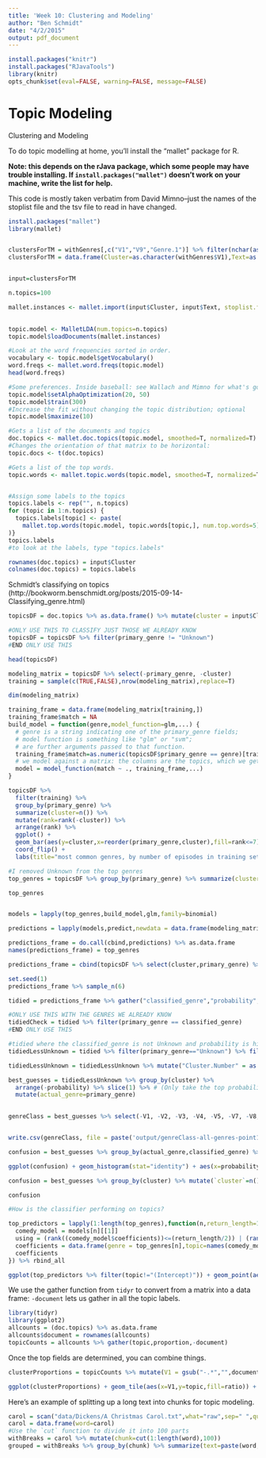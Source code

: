 ```yaml
---
title: 'Week 10: Clustering and Modeling'
author: "Ben Schmidt"
date: "4/2/2015"
output: pdf_document
---
```



``` r
install.packages("knitr")
install.packages("RJavaTools")
library(knitr)
opts_chunk$set(eval=FALSE, warning=FALSE, message=FALSE)

```

# Topic Modeling


Clustering and Modeling

To do topic modelling at home, you'll install the "mallet" package for R.

**Note: this depends on the rJava package, which some people may have trouble installing. If `install.packages("mallet")` doesn't work on your machine, write the list for help.**

This code is mostly taken verbatim from David Mimno--just the names of the stoplist file and the tsv file to read in have changed.

``` r
install.packages("mallet")
library(mallet)


clustersForTM = withGenres[,c("V1","V9","Genre.1")] %>% filter(nchar(as.character(V9), allowNA=TRUE) > 50) #Get the Cluster Number and text column from Cluster frame
clustersForTM = data.frame(Cluster=as.character(withGenres$V1),Text=as.character(withGenres$V9),Genre=as.character(withGenres$Genre.1),stringsAsFactors = F)


input=clustersForTM

n.topics=100

mallet.instances <- mallet.import(input$Cluster, input$Text, stoplist.file="data/stopwords.txt", token.regexp = "\\w+",preserve.case=F)
                                 

topic.model <- MalletLDA(num.topics=n.topics)
topic.model$loadDocuments(mallet.instances)

#Look at the word frequencies sorted in order.
vocabulary <- topic.model$getVocabulary()
word.freqs <- mallet.word.freqs(topic.model)
head(word.freqs)

#Some preferences. Inside baseball: see Wallach and Mimno for what's going on.
topic.model$setAlphaOptimization(20, 50)
topic.model$train(300)
#Increase the fit without changing the topic distribution; optional
topic.model$maximize(10)

#Gets a list of the documents and topics
doc.topics <- mallet.doc.topics(topic.model, smoothed=T, normalized=T)
#Changes the orientation of that matrix to be horizontal:
topic.docs <- t(doc.topics)

#Gets a list of the top words.
topic.words <- mallet.topic.words(topic.model, smoothed=T, normalized=T)


#Assign some labels to the topics
topics.labels <- rep("", n.topics)
for (topic in 1:n.topics) {
  topics.labels[topic] <- paste(
    mallet.top.words(topic.model, topic.words[topic,], num.top.words=5)$words, collapse=" "
)}
topics.labels
#to look at the labels, type "topics.labels"

rownames(doc.topics) = input$Cluster
colnames(doc.topics) = topics.labels
```

Schmidt's classifying on topics (http://bookworm.benschmidt.org/posts/2015-09-14-Classifying_genre.html)

```r

topicsDF = doc.topics %>% as.data.frame() %>% mutate(cluster = input$Cluster, primary_genre = input$Genre)

#ONLY USE THIS TO CLASSIFY JUST THOSE WE ALREADY KNOW
topicsDF = topicsDF %>% filter(primary_genre != "Unknown") 
#END ONLY USE THIS

head(topicsDF)

modeling_matrix = topicsDF %>% select(-primary_genre, -cluster) 
training = sample(c(TRUE,FALSE),nrow(modeling_matrix),replace=T)

dim(modeling_matrix)

training_frame = data.frame(modeling_matrix[training,])
training_frame$match = NA
build_model = function(genre,model_function=glm,...) {
  # genre is a string indicating one of the primary_genre fields;
  # model function is something like "glm" or "svm";
  # are further arguments passed to that function.
  training_frame$match=as.numeric(topicsDF$primary_genre == genre)[training]
  # we model against a matrix: the columns are the topics, which we get by dropping out the other four elements
  model = model_function(match ~ ., training_frame,...)
}

topicsDF %>% 
  filter(training) %>% 
  group_by(primary_genre) %>% 
  summarize(cluster=n()) %>% 
  mutate(rank=rank(-cluster)) %>% 
  arrange(rank) %>% 
  ggplot() + 
  geom_bar(aes(y=cluster,x=reorder(primary_genre,cluster),fill=rank<=7),stat="identity") + 
  coord_flip() + 
  labs(title="most common genres, by number of episodes in training set")

#I removed Unknown from the top genres
top_genres = topicsDF %>% group_by(primary_genre) %>% summarize(cluster=n()) %>% mutate(rank=rank(-cluster)) %>% arrange(rank) %>% slice(2:15) %>% select(primary_genre) %>% unlist

top_genres 


models = lapply(top_genres,build_model,glm,family=binomial)

predictions = lapply(models,predict,newdata = data.frame(modeling_matrix[!training,]),type="response")

predictions_frame = do.call(cbind,predictions) %>% as.data.frame
names(predictions_frame) = top_genres

predictions_frame = cbind(topicsDF %>% select(cluster,primary_genre) %>% filter(!training),predictions_frame)

set.seed(1)
predictions_frame %>% sample_n(6)

tidied = predictions_frame %>% gather("classified_genre","probability",-primary_genre,-cluster)

#ONLY USE THIS WITH THE GENRES WE ALREADY KNOW
tidiedCheck = tidied %>% filter(primary_genre == classified_genre)
#END ONLY USE THIS

#tidied where the classified_genre is not Unknown and probability is high
tidiedLessUnknown = tidied %>% filter(primary_genre=="Unknown") %>% filter(classified_genre!="Unknown") %>% filter(probability > .15) 

tidiedLessUnknown = tidiedLessUnknown %>% mutate("Cluster.Number" = as.integer(cluster)) %>% left_join(withGenres)

best_guesses = tidiedLessUnknown %>% group_by(cluster) %>% 
  arrange(-probability) %>% slice(1) %>% # (Only take the top probability for each episode)
  mutate(actual_genre=primary_genre)
 

genreClass = best_guesses %>% select(-V1, -V2, -V3, -V4, -V5, -V7, -V8, -Cluster.Number, -Genre.1) 


write.csv(genreClass, file = paste('output/genreClass-all-genres-point1five-threshhold-1000seed.csv',sep=""))

confusion = best_guesses %>% group_by(actual_genre,classified_genre) %>% summarize(`cluster`=n())

ggplot(confusion) + geom_histogram(stat="identity") + aes(x=probability,y=`cluster`,fill=classified_genre) + coord_flip()

confusion = best_guesses %>% group_by(cluster) %>% mutate(`cluster`=n()) %>% filter(actual_genre!=classified_genre) %>% group_by(cluster,actual_genre,classified_genre) %>% summarize(n_misclassified=n(),`cluster`=`cluster`[1]) %>% ungroup %>% arrange(-n_misclassified)

confusion

#How is the classifier performing on topics?

top_predictors = lapply(1:length(top_genres),function(n,return_length=15) {
  comedy_model = models[n][[1]]
  using = (rank((comedy_model$coefficients))<=(return_length/2)) | (rank(-comedy_model$coefficients)<=(return_length/2))
  coefficients = data.frame(genre = top_genres[n],topic=names(comedy_model$coefficients[using]) %>% gsub("modeling_matrix","",.),strength = comedy_model$coefficients[using],row.names = NULL)
  coefficients
}) %>% rbind_all

ggplot(top_predictors %>% filter(topic!="(Intercept)")) + geom_point(aes(x=strength,y=topic,color=strength>0)) + facet_wrap(~genre,scales="free",ncol=3)

```

We use the gather function from `tidyr` to convert from a matrix into a data frame: `-document` lets us gather in all the topic labels.

```r
library(tidyr)
library(ggplot2)
allcounts = (doc.topics) %>% as.data.frame
allcounts$document = rownames(allcounts)
topicCounts = allcounts %>% gather(topic,proportion,-document)
```

Once the top fields are determined, you can combine things.

```r
clusterProportions = topicCounts %>% mutate(V1 = gsub("-.*","",document)) %>% group_by(V1,topic) %>% summarize(ratio = mean(proportion))

ggplot(clusterProportions) + geom_tile(aes(x=V1,y=topic,fill=ratio)) + theme(axis.text = element_text(size = rel(1.3)))
```

Here's an example of splitting up a long text into chunks for topic modeling.

``` r
carol = scan("data/Dickens/A Christmas Carol.txt",what="raw",sep=" ",quote="",comment.char="")
carol = data.frame(word=carol)
#Use the `cut` function to divide it into 100 parts
withBreaks = carol %>% mutate(chunk=cut(1:length(word),100))
grouped = withBreaks %>% group_by(chunk) %>% summarize(text=paste(word,collapse=" "))

```